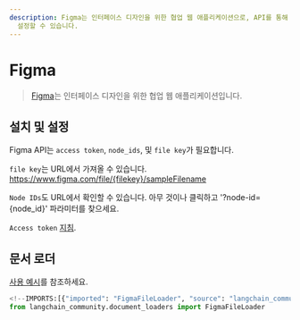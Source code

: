 ```yaml
---
description: Figma는 인터페이스 디자인을 위한 협업 웹 애플리케이션으로, API를 통해 액세스 토큰, 노드 ID 및 파일 키를 사용하여
  설정할 수 있습니다.
---
```


# Figma

> [Figma](https://www.figma.com/)는 인터페이스 디자인을 위한 협업 웹 애플리케이션입니다.

## 설치 및 설정

Figma API는 `access token`, `node_ids`, 및 `file key`가 필요합니다.

`file key`는 URL에서 가져올 수 있습니다. https://www.figma.com/file/{filekey}/sampleFilename

`Node IDs`도 URL에서 확인할 수 있습니다. 아무 것이나 클릭하고 '?node-id={node_id}' 파라미터를 찾으세요.

`Access token` [지침](https://help.figma.com/hc/en-us/articles/8085703771159-Manage-personal-access-tokens).

## 문서 로더

[사용 예시](/docs/integrations/document_loaders/figma)를 참조하세요.

```python
<!--IMPORTS:[{"imported": "FigmaFileLoader", "source": "langchain_community.document_loaders", "docs": "https://api.python.langchain.com/en/latest/document_loaders/langchain_community.document_loaders.figma.FigmaFileLoader.html", "title": "Figma"}]-->
from langchain_community.document_loaders import FigmaFileLoader
```